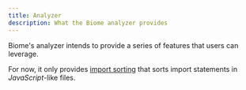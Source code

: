 ```yaml
---
title: Analyzer
description: What the Biome analyzer provides
---
```


Biome's analyzer intends to provide a series of features that users can leverage.

For now, it only provides [import sorting](/analyzer/import-sorting) that sorts import statements in _JavaScript_-like files.
